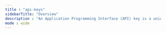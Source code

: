---
title : "api-keys"
sidebarTitle: "Overview"
description : "An Application Programming Interface (API) key is a unique identifier. The API Key must be provided as X-BRONTO-API-KEY in headers for the request to be authenticated and authorized by the API server according to the API Key's role. For further information about roles visit [our API Key docs] [/manage/manage-api-keys](/manage/manage-api-keys)"
mode : wide
---

